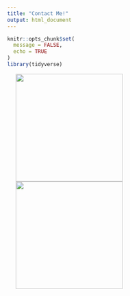 ```yaml
---
title: "Contact Me!"
output: html_document
---
```


```r
knitr::opts_chunk$set(
  message = FALSE,
  echo = TRUE
)
library(tidyverse)
```

<a href="https://github.com/krhablutzel"><img src="images/GitHub.png" align="center" height="250px" width="250px" hspace="20" /></a><a href="https://www.linkedin.com/in/kathleen-hablutzel/"><img src="images/LinkedIn.png" align="center" height="250px" width="250px" hspace="20" /></a>
